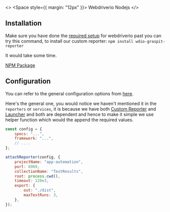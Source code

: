 
<>
	<Space style={{ margin: "12px" }}>
		<Tag color="orange">Webdriverio</Tag>
		<Tag color="purple">Nodejs</Tag>
	</Space>
	<SetupSteps current={1} />
</>

## Installation

Make sure you have done the [required setup](https://webdriver.io/docs/gettingstarted) for webdriverio past
you can try this command, to install our custom reporter: `npm install wdio-graspit-reporter`

It would take some time.

[NPM Package](https://www.npmjs.com/package/wdio-graspit-reporter)

## Configuration

You can refer to the general configuration options from [here]().

Here's the general one, you would notice we haven't mentioned it in the `reporters` or `services`,
it is because we have both [Custom Reporter]() and [Launcher]() and both are dependent and hence to make it simple
we use helper function which would the append the required values.

```js filename="wdio.conf.js"
const config = {
	specs: "...",
	framework: "...",
	// ....
};

attachReporter(config, {
	projectName: "app-automation",
	port: 6969,
	collectionName: "TestResults",
	root: process.cwd(),
	timeout: 120e3,
	export: {
		out: "./dist",
		maxTestRuns: 3,
	},
});
```
